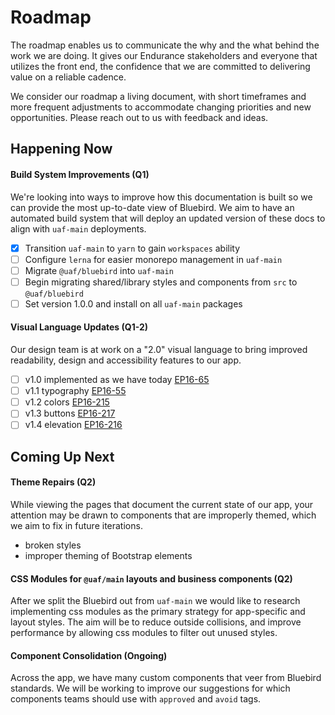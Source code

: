 # Roadmap

The roadmap enables us to communicate the why and the what behind the work we are doing. It gives our Endurance stakeholders and everyone that utilizes the front end, the confidence that we are committed to delivering value on a reliable cadence.

We consider our roadmap a living document, with short timeframes and more frequent adjustments to accommodate changing priorities and new opportunities. Please reach out to us with feedback and ideas.

## Happening Now

#### Build System Improvements (Q1)

We're looking into ways to improve how this documentation is built so we can provide the most up-to-date view of Bluebird. We aim to have an automated build system that will deploy an updated version of these docs to align with `uaf-main` deployments.

- [x] Transition `uaf-main` to `yarn` to gain `workspaces` ability
- [ ] Configure `lerna` for easier monorepo management in `uaf-main`
- [ ] Migrate `@uaf/bluebird` into `uaf-main`
- [ ] Begin migrating shared/library styles and components from `src` to `@uaf/bluebird`
- [ ] Set version 1.0.0 and install on all `uaf-main` packages

#### Visual Language Updates (Q1-2)

Our design team is at work on a "2.0" visual language to bring improved readability, design and accessibility features to our app.

- [ ] v1.0 implemented as we have today [EP16-65](https://jira.endurance.com/browse/EP16-65)
- [ ] v1.1 typography [EP16-55](https://jira.endurance.com/browse/EP16-55)
- [ ] v1.2 colors [EP16-215](https://jira.endurance.com/browse/EP16-215)
- [ ] v1.3 buttons [EP16-217](https://jira.endurance.com/browse/EP16-217)
- [ ] v1.4 elevation [EP16-216](https://jira.endurance.com/browse/EP16-216)

## Coming Up Next

#### Theme Repairs (Q2)

While viewing the pages that document the current state of our app, your attention may be drawn to components that are improperly themed, which we aim to fix in future iterations.

- broken styles
- improper theming of Bootstrap elements

#### CSS Modules for `@uaf/main` layouts and business components (Q2)

After we split the Bluebird out from `uaf-main` we would like to research implementing css modules as the primary strategy for app-specific and layout styles. The aim will be to reduce outside collisions, and improve performance by allowing css modules to filter out unused styles.

#### Component Consolidation (Ongoing)

Across the app, we have many custom components that veer from Bluebird standards. We will be working to improve our suggestions for which components teams should use with `approved` and `avoid` tags.
